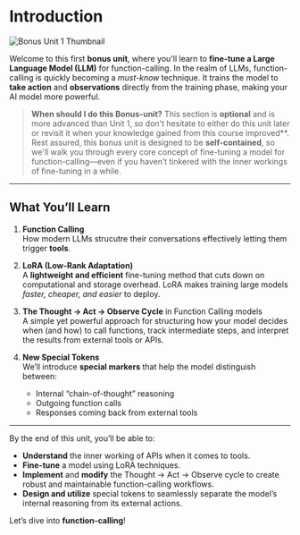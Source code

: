 # Introduction

![Bonus Unit 1 Thumbnail](https://huggingface.co/datasets/agents-course/course-images/resolve/main/en/bonus-unit1/thumbnail.jpg)

Welcome to this first **bonus unit**, where you'll learn to **fine-tune a Large Language Model (LLM)** for function-calling. 
In the realm of LLMs, function-calling is quickly becoming a *must-know* technique. It trains the model to **take action** and **observations** directly from the training phase, making your AI model more powerful.

> **When should I do this Bonus-unit?**
> This section is **optional** and is more advanced than Unit 1, so don't hesitate to either do this unit later or revisit it when your knowledge gained from this course improved**.   
> Rest assured, this bonus unit is designed to be **self-contained**, so we'll walk you through every core concept of fine-tuning a model for function-calling—even if you haven’t tinkered with the inner workings of fine-tuning in a while.

---

## What You’ll Learn

1. **Function Calling**  
   How modern LLMs strucutre their conversations effectively letting them trigger **tools**.

2. **LoRA (Low-Rank Adaptation)**  
   A **lightweight and efficient** fine-tuning method that cuts down on computational and storage overhead. LoRA makes training large models *faster, cheaper, and easier* to deploy.

3. **The Thought → Act → Observe Cycle** in Function Calling models  
   A simple yet powerful approach for structuring how your model decides when (and how) to call functions, track intermediate steps, and interpret the results from external tools or APIs.

4. **New Special Tokens**  
   We’ll introduce **special markers** that help the model distinguish between:
   - Internal “chain-of-thought” reasoning  
   - Outgoing function calls  
   - Responses coming back from external tools

---

By the end of this unit, you’ll be able to:

- **Understand** the inner working of APIs when it comes to tools.  
- **Fine-tune** a model using LoRA techniques.  
- **Implement** and **modify** the Thought → Act → Observe cycle to create robust and maintainable function-calling workflows.  
- **Design and utilize** special tokens to seamlessly separate the model’s internal reasoning from its external actions.

Let’s dive into **function-calling**!
